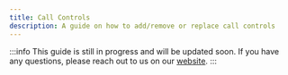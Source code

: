 ```yaml
---
title: Call Controls
description: A guide on how to add/remove or replace call controls
---
```


:::info
This guide is still in progress and will be updated soon.
If you have any questions, please reach out to us on our [website](https://getstream.io/video/#contact).
:::
